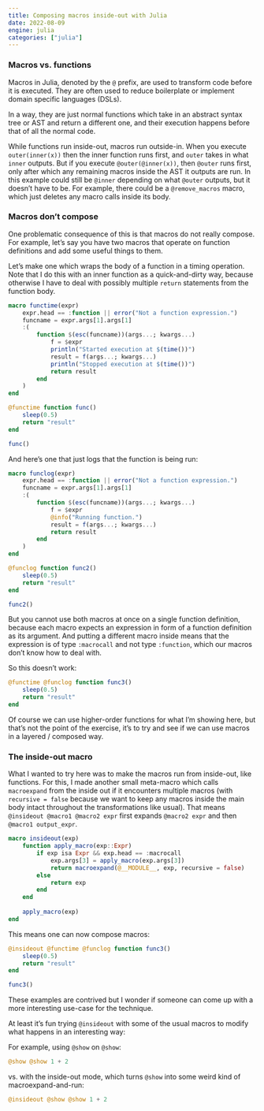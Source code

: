 ```yaml
---
title: Composing macros inside-out with Julia
date: 2022-08-09
engine: julia
categories: ["julia"]
---
```


### Macros vs. functions

Macros in Julia, denoted by the `@` prefix, are used to transform code before it is executed.
They are often used to reduce boilerplate or implement domain specific languages (DSLs).

In a way, they are just normal functions which take in an abstract syntax tree or AST and return a different one, and their execution happens before that of all the normal code.

While functions run inside-out, macros run outside-in.
When you execute `outer(inner(x))` then the inner function runs first, and `outer` takes in what `inner` outputs.
But if you execute `@outer(@inner(x))`, then `@outer` runs first, only after which any remaining macros inside the AST it outputs are run.
In this example could still be `@inner` depending on what `@outer` outputs, but it doesn't have to be.
For example, there could be a `@remove_macros` macro, which just deletes any macro calls inside its body.

### Macros don't compose

One problematic consequence of this is that macros do not really compose.
For example, let's say you have two macros that operate on function definitions and add some useful things to them.

Let's make one which wraps the body of a function in a timing operation.
Note that I do this with an inner function as a quick-and-dirty way, because otherwise I have to deal with possibly multiple `return` statements from the function body.

```julia
macro functime(expr)
    expr.head == :function || error("Not a function expression.")
    funcname = expr.args[1].args[1]
    :(
        function $(esc(funcname))(args...; kwargs...)
            f = $expr
            println("Started execution at $(time())")
            result = f(args...; kwargs...)
            println("Stopped execution at $(time())")
            return result
        end
    )
end

@functime function func()
    sleep(0.5)
    return "result"
end

func()
```

And here's one that just logs that the function is being run:

```julia
macro funclog(expr)
    expr.head == :function || error("Not a function expression.")
    funcname = expr.args[1].args[1]
    :(
        function $(esc(funcname))(args...; kwargs...)
            f = $expr
            @info("Running function.")
            result = f(args...; kwargs...)
            return result
        end
    )
end

@funclog function func2()
    sleep(0.5)
    return "result"
end

func2()
```


But you cannot use both macros at once on a single function definition, because each macro expects an expression in form of a function definition as its argument.
And putting a different macro inside means that the expression is of type `:macrocall` and not type `:function`, which our macros don't know how to deal with.

So this doesn't work:

```julia
@functime @funclog function func3()
    sleep(0.5)
    return "result"
end
```

Of course we can use higher-order functions for what I'm showing here, but that's not the point of the exercise, it's to try and see if we can use macros in a layered / composed way.

### The inside-out macro

What I wanted to try here was to make the macros run from inside-out, like functions.
For this, I made another small meta-macro which calls `macroexpand` from the inside out if it encounters multiple macros (with `recursive = false` because we want to keep any macros inside the main body intact throughout the transformations like usual).
That means `@insideout @macro1 @macro2 expr` first expands `@macro2 expr` and then `@macro1 output_expr`.

```julia
macro insideout(exp)
    function apply_macro(exp::Expr)
        if exp isa Expr && exp.head == :macrocall
            exp.args[3] = apply_macro(exp.args[3])
            return macroexpand(@__MODULE__, exp, recursive = false)
        else
            return exp
        end
    end
    
    apply_macro(exp)
end
```

This means one can now compose macros:

```julia
@insideout @functime @funclog function func3()
    sleep(0.5)
    return "result"
end

func3()
```

These examples are contrived but I wonder if someone can come up with a more interesting use-case for the technique.

At least it's fun trying `@insideout` with some of the usual macros to modify what happens in an interesting way:

For example, using `@show` on `@show`:

```julia
@show @show 1 + 2
```

vs. with the inside-out mode, which turns `@show` into some weird kind of macroexpand-and-run:

```julia
@insideout @show @show 1 + 2
```